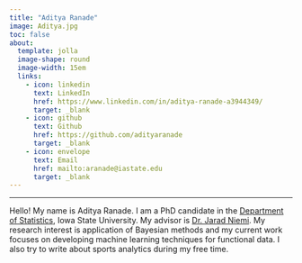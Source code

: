 ```yaml
---
title: "Aditya Ranade"
image: Aditya.jpg
toc: false
about:
  template: jolla
  image-shape: round
  image-width: 15em
  links:
    - icon: linkedin
      text: LinkedIn
      href: https://www.linkedin.com/in/aditya-ranade-a3944349/
      target: _blank
    - icon: github
      text: Github
      href: https://github.com/adityaranade
      target: _blank
    - icon: envelope
      text: Email
      href: mailto:aranade@iastate.edu
      target: _blank
---
```


------------------------------------------------------------------------

Hello! My name is Aditya Ranade. I am a PhD candidate in the [Department of Statistics](https://www.stat.iastate.edu/){target="_blank"}, Iowa State University. My advisor is [Dr. Jarad Niemi](https://www.stat.iastate.edu/people/jarad-niemi){target="_blank"}. My research interest is application of Bayesian methods and my current work focuses on developing machine learning techniques for functional data. I also try to write about sports analytics during my free time.

::: {style="text-align: justify"}
:::
